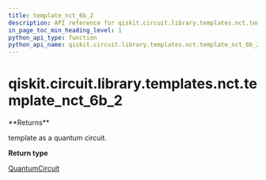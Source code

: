 ```yaml
---
title: template_nct_6b_2
description: API reference for qiskit.circuit.library.templates.nct.template_nct_6b_2
in_page_toc_min_heading_level: 1
python_api_type: function
python_api_name: qiskit.circuit.library.templates.nct.template_nct_6b_2
---
```


<span id="qiskit-circuit-library-templates-nct-template-nct-6b-2" />

# qiskit.circuit.library.templates.nct.template\_nct\_6b\_2

<Function id="qiskit.circuit.library.templates.nct.template_nct_6b_2" isDedicatedPage={true} github="https://github.com/qiskit/qiskit/tree/stable/0.16/qiskit/circuit/library/templates/nct/template_nct_6b_2.py" signature="template_nct_6b_2()">
  **Returns**

  template as a quantum circuit.

  **Return type**

  [QuantumCircuit](qiskit.circuit.QuantumCircuit "qiskit.circuit.QuantumCircuit")
</Function>

